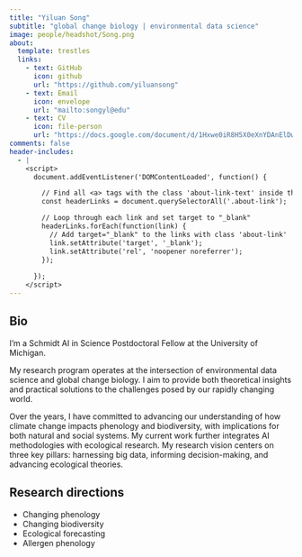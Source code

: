 ```yaml
---
title: "Yiluan Song"
subtitle: "global change biology | environmental data science"
image: people/headshot/Song.png
about:
  template: trestles
  links:
    - text: GitHub
      icon: github
      url: "https://github.com/yiluansong"
    - text: Email
      icon: envelope
      url: "mailto:songyl@edu"
    - text: CV
      icon: file-person
      url: "https://docs.google.com/document/d/1Hxwe0iR8H5X0eXnYDAnElDwA4bijcMan3mNqRyE2c-o/edit?usp=drive_link"
comments: false
header-includes:
  - |
    <script>
      document.addEventListener('DOMContentLoaded', function() {

        // Find all <a> tags with the class 'about-link-text' inside the header
        const headerLinks = document.querySelectorAll('.about-link');

        // Loop through each link and set target to "_blank"
        headerLinks.forEach(function(link) {
          // Add target="_blank" to the links with class 'about-link'
          link.setAttribute('target', '_blank');
          link.setAttribute('rel', 'noopener noreferrer');
        });
        
      });
    </script>
---
```


::: {.column-page}

## Bio

I'm a Schmidt AI in Science Postdoctoral Fellow at the University of Michigan.

My research program operates at the intersection of environmental data science and global change biology. I aim to provide both theoretical insights and practical solutions to the challenges posed by our rapidly changing world.

Over the years, I have committed to advancing our understanding of how climate change impacts phenology and biodiversity, with implications for both natural and social systems. My current work further integrates AI methodologies with ecological research. My research vision centers on three key pillars: harnessing big data, informing decision-making, and advancing ecological theories.

<p></p>

## Research directions

- Changing phenology
- Changing biodiversity
- Ecological forecasting
- Allergen phenology

:::
